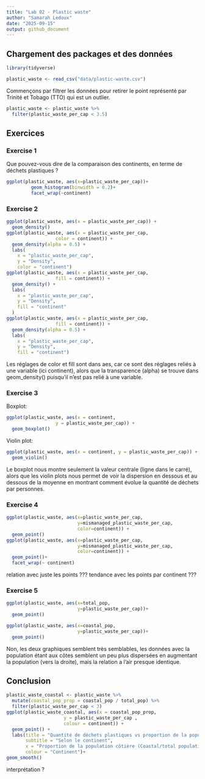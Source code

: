 ```yaml
---
title: "Lab 02 - Plastic waste"
author: "Samarah Ledoux"
date: "2025-09-15"
output: github_document
---
```


## Chargement des packages et des données

```r
library(tidyverse) 
```

```r
plastic_waste <- read_csv("data/plastic-waste.csv")
```

Commençons par filtrer les données pour retirer le point représenté par Trinité et Tobago (TTO) qui est un outlier.

```r
plastic_waste <- plastic_waste %>%
  filter(plastic_waste_per_cap < 3.5)
```


## Exercices

### Exercise 1

Que pouvez-vous dire de la comparaison des continents, en terme de déchets plastiques ?

```r
ggplot(plastic_waste, aes(x=plastic_waste_per_cap))+
         geom_histogram(binwidth = 0.2)+
         facet_wrap(~continent)
```

### Exercise 2


```r
ggplot(plastic_waste, aes(x = plastic_waste_per_cap)) + 
  geom_density()
ggplot(plastic_waste, aes(x = plastic_waste_per_cap, 
                  color = continent)) +
  geom_density(alpha = 0.5) +
  labs(
    x = "plastic_waste_per_cap",
    y = "Density",
    color = "continent")
ggplot(plastic_waste, aes(x = plastic_waste_per_cap, 
                  fill = continent)) +
  geom_density() +
  labs(
    x = "plastic_waste_per_cap",
    y = "Density",
    fill = "continent"
  )
ggplot(plastic_waste, aes(x = plastic_waste_per_cap, 
                  fill = continent)) +
  geom_density(alpha = 0.5) +
  labs(
    x = "plastic_waste_per_cap",
    y = "Density",
    fill = "continent")
```

Les réglages de color et fill sont dans aes, car ce sont des réglages reliés à une variable (ici continent), alors que la transparence (alpha) se trouve dans geom_density() puisqu'il n'est pas relié à une variable. 

### Exercise 3

Boxplot:

```r
ggplot(plastic_waste, aes(x = continent,
                  y = plastic_waste_per_cap)) +
  geom_boxplot()
```

Violin plot:

```r
ggplot(plastic_waste, aes(x = continent, y = plastic_waste_per_cap)) +
  geom_violin()
```

Le boxplot nous montre seulement la valeur centrale (ligne dans le carré), alors que les violin plots nous permet de voir la dispersion en dessous et au dessous de la moyenne en montrant comment évolue la quantité de déchets par personnes. 

### Exercise 4


```r
ggplot(plastic_waste, aes(x=plastic_waste_per_cap,
                          y=mismanaged_plastic_waste_per_cap,
                          color=continent)) +
  geom_point()
ggplot(plastic_waste, aes(x=plastic_waste_per_cap,
                          y=mismanaged_plastic_waste_per_cap,
                          color=continent)) +
  geom_point()+
  facet_wrap(~ continent)
```

relation avec juste les points ???
tendance avec les points par continent ???

### Exercise 5


```r
ggplot(plastic_waste, aes(x=total_pop,
                          y=plastic_waste_per_cap))+
  geom_point()
```

```r
ggplot(plastic_waste, aes(x=coastal_pop,
                          y=plastic_waste_per_cap))+
  geom_point()
```

Non, les deux graphiques semblent très semblables, les données avec la population étant aux côtes semblent un peu plus dispersées en augmentant la population (vers la droite), mais la relation a l'air presque identique.  

## Conclusion

```r
plastic_waste_coastal <- plastic_waste %>% 
  mutate(coastal_pop_prop = coastal_pop / total_pop) %>%
  filter(plastic_waste_per_cap < 3)
ggplot(plastic_waste_coastal, aes(x = coastal_pop_prop,
                     y = plastic_waste_per_cap ,
                     colour = continent)) +
  geom_point() +
  labs(title = "Quantité de déchets plastiques vs proportion de la population côtière",
       subtitle = "Selon le continent",
       x = "Proportion de la population côtière (Coastal/total population)", y = "Nombre de déchets plastiques par habitant",
       colour = "Continent")+
geom_smooth()

```
interprétation ?
